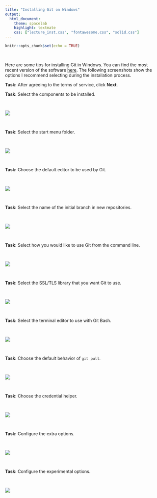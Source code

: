 ```yaml
---
title: "Installing Git on Windows"
output:
  html_document:
    theme: spacelab
    highlight: textmate
    css: ["lecture_inst.css", "fontawesome.css", "solid.css"]
---
```


```r
knitr::opts_chunk$set(echo = TRUE)
```

<br>

Here are some tips for installing Git in Windows. You can find the most recent version of the software [here](https://git-scm.com/download/win). The following screenshots show the options I recommend selecting during the installation process.

<div class="boxy boxy-blue boxy-clipboard-list">
**Task:** After agreeing to the terms of service, click **Next**.
</div>


<div class="boxy boxy-blue boxy-clipboard-list">
**Task:** Select the components to be installed.
</div>

<br>

![](git_install/git_win_01.png)

<br>

<div class="boxy boxy-blue boxy-clipboard-list">
**Task:** Select the start menu folder.
</div>

<br>

![](git_install/git_win_02.png)

<br>

<div class="boxy boxy-blue boxy-clipboard-list">
**Task:** Choose the default editor to be used by Git.
</div>

<br>


![](git_install/git_win_03.png)

<br>

<div class="boxy boxy-blue boxy-clipboard-list">
**Task:** Select the name of the initial branch in new repositories.
</div>

<br>

![](git_install/git_win_04.png)

<br>

<div class="boxy boxy-blue boxy-clipboard-list">
**Task:** Select how you would like to use Git from the command line.
</div>

<br>


![](git_install/git_win_05.png)

<br>

<div class="boxy boxy-blue boxy-clipboard-list">
**Task:** Select the SSL/TLS library that you want Git to use.
</div>

<br>

![](git_install/git_win_06.png)

<br>

<div class="boxy boxy-blue boxy-clipboard-list">
**Task:** Select the terminal editor to use with Git Bash.
</div>

<br>

![](git_install/git_win_08.png)

<br>

<div class="boxy boxy-blue boxy-clipboard-list">
**Task:** Choose the default behavior of `git pull`.
</div>

<br>

![](git_install/git_win_09.png)

<br>

<div class="boxy boxy-blue boxy-clipboard-list">
**Task:** Choose the credential helper.
</div>

<br>

![](git_install/git_win_10.png)

<br>

<div class="boxy boxy-blue boxy-clipboard-list">
**Task:** Configure the extra options.
</div>

<br>

![](git_install/git_win_11.png)

<br>

<div class="boxy boxy-blue boxy-clipboard-list">
**Task:** Configure the experimental options.
</div>

<br>

![](git_install/git_win_12.png)

<br>


